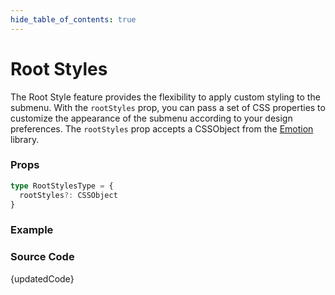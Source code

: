 ```yaml
---
hide_table_of_contents: true
---
```



# Root Styles


The Root Style feature provides the flexibility to apply custom styling to the submenu. With the `rootStyles` prop, you can pass a set of CSS properties to customize the appearance of the submenu according to your design preferences. The `rootStyles` prop accepts a CSSObject from the [Emotion](https://emotion.sh/docs/introduction) library.

### Props

```ts noCopy
type RootStylesType = {
  rootStyles?: CSSObject
}
```

### Example

<BrowserWindow url='/vertical-menu/submenu/root-styles'>
  <Provider>
    <RootStyles />
  </Provider>
</BrowserWindow>

### Source Code

<TsToJsCodeSnippet>{updatedCode}</TsToJsCodeSnippet>
